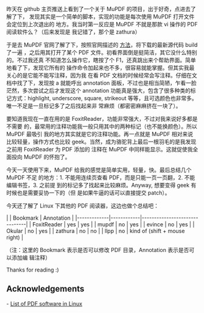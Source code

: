 昨天在 github 主页推送上看到了一个关于 MuPDF 的项目，出于好奇，点进去了解了下，
发现其实是一个简单的脚本，实现的功能是每次使用 MuPDF 打开文件会定位到上次退出的
地方。我当时第一反应是 MuPDF 不就是那款 vi 操作的 PDF 阅读软件么？（后来发现是
我记错了，那个是 zathura）

于是去 MuPDF 官网了解了下，按照官网描述的
[[https://mupdf.com/docs/building.html|方法]]，将下载的最新源代码 build 了一遍
，之后用其打开了某个 PDF 文件。初看界面倒是挺简洁，其它没什么特别的。不过我还真
不知道怎么操作它，瞎按了个 F1，还真跳出来个帮助界面。简单地看了下，发现它所有的
操作命令加起来也不多，很容易就能掌握。但其实我最关心的是它能不能写注释，因为我
在看 PDF 文档的时候经常会写注释。仔细在文档中找了下，发现按 a 就能呼出
annotation 面板，不过也是相当简陋，乍看一脸茫然，多次尝试之后才发现这个
annotation 功能真是强大，包含了很多种类的标记方式：highlight, underscore,
square, strikeout 等等，且可选颜色也非常多。唯一不足是一旦标记多了之后找起来非
常麻烦（都密密麻麻挤在一块了）。

要知道我现在一直在用的是 FoxitReader，功能非常强大，不过对我来说好多都是不需要
的，最常用的注释功能我一般只用其中的两种标记（也不能换颜色）。所以 MuPDF 最吸引
我的地方其实就是它的注释功能。再一点就是 MuPDF 相对来说比较轻量，操作方式也比较
geek。当然，成为骆驼背上最后一根羽毛的是我发现之前用 FoxitReader 为 PDF 添加的
注释在 MuPDF 中同样能显示。这就促使我全面投向 MuPDF 的怀抱了。

今天一天使用下来，MuPDF 给我的感觉是简单实用，轻量，快。最后总结几个 MuPDF 不足
的地方：1. 不能用连续页查看 PDF，而是只能一页一页翻，2. 不能编辑书签，3. 之前提
到的标记多了找起来比较麻烦。Anyway, 想要变得 geek 有时候也是需要妥协一下的（但
是如果牛逼的话可以直接提交 patch）。

今天还了解了 Linux 下其他的 PDF 阅读器，这边也做个总结吧：

|             | Bookmark   | Annotation                    |
|-------------|------------|-------------------------------|
| FoxitReader | yes        | yes                           |
| mupdf       | no         | yes                           |
| evince      | no         | yes                           |
| Okular      | no         | yes                           |
| zathura     | no         | no                            |
| llpp        | no         | kind of (shift + mouse right) |

（注：这里的 Bookmark 表示是否可以修改 PDF 目录，Annotation 表示是否可以添加编
辑注释）

Thanks for reading :)


== Acknowledgements ==

-   [[https://en.wikipedia.org/wiki/List_of_PDF_software#Linux_and_Unix|List of PDF software in Linux]]
